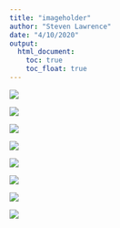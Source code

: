 ```yaml
---
title: "imageholder"
author: "Steven Lawrence"
date: "4/10/2020"
output: 
  html_document:
    toc: true
    toc_float: true
---
```



![](zipsmap_UHF_Blackpct.svg)

![](zipsmap_UHF_caserate.svg)

![](zipsmap_UHF_whitepct.svg)

![](zipsmap_UHF_fpm2.5.svg)

![](zipsmap_UHF_COPD.svg)



![](zipsmap_UHF_Hispanicpctalone.svg)

![](zipsmap_UHF_RBHH.svg)


![](zipsmap_UHF_crowding.svg)